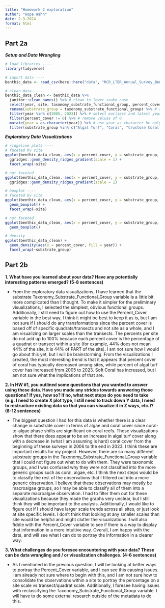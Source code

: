 ```yaml
---
title: "Homework 2 exploration"
author: "Hope Hahn"
date: 2-3-2024
format: html
---
```


## Part 2a

***Setup and Data Wrangling***
```r
# load libraries ----
library(tidyverse)

# import data ----
benthic_data <- read_csv(here::here("data", "MCR_LTER_Annual_Survey_Benthic_Cover_20231211.csv"))

# clean data ----
benthic_data_clean <- benthic_data %>% 
  janitor::clean_names() %>% # clean to lower snake case
  select(year, site, taxonomy_substrate_functional_group, percent_cover) %>% # select only relevant columns
  rename(substrate_group = taxonomy_substrate_functional_group) %>% # rename column for future ease of use
  filter(year %in% c(2005, 2023)) %>% # select earliest and latest year
  filter(percent_cover != 0) %>% # remove values of 0
  mutate(year = as.character(year)) %>% # use year as character bc only using two years
  filter(substrate_group %in% c("Algal Turf", "Coral", "Crustose Corallines", "Sand", "Soft Coral")) # only select the obvious substrate groups
```

***Exploratory Data Visualizations***
```r
# ridgeline plots ----
# faceted by site
ggplot(benthic_data_clean, aes(x = percent_cover, y = substrate_group, fill = year)) +
  ggridges::geom_density_ridges_gradient(scale = 1) +
  facet_wrap(~site)

# not faceted
ggplot(benthic_data_clean, aes(x = percent_cover, y = substrate_group, fill = year)) +
  ggridges::geom_density_ridges_gradient(scale = 1) 

# boxplot ----
# faceted by site
ggplot(benthic_data_clean, aes(x = percent_cover, y = substrate_group, fill = year)) +
  geom_boxplot() +
  facet_wrap(~site)

# not faceted
ggplot(benthic_data_clean, aes(x = percent_cover, y = substrate_group, fill = year)) +
  geom_boxplot() 

# density ----
ggplot(benthic_data_clean) +
  geom_density(aes(x = percent_cover, fill = year)) +
  facet_wrap(~substrate_group)
```

## Part 2b

**1. What have you learned about your data? Have any potentially interesting patterns emerged? (5-8 sentences)**

- From the exploratory data visualizations, I have learned that the substrate Taxonomy_Substrate_Functional_Group variable is a little bit more complicated than I thought. To make it simpler for the preliminary visualizations, I selected the simplest, obvious functional groups. Additionally, I still need to figure out how to use the Percent_Cover variable in the best way. I think it might be best to keep it as is, but I am not sure if I should do any transformations since the percent cover is based off of specific quadrats/transects and not site as a whole, and I am visualizing on larger scales than the transects. The percents per site do not add up to 100% because each percent cover is the percentage of a quadrat or transect within a site (for example, 44% does not mean 44% of the site, it is 44% of PART of the site). I am not sure how I would go about this yet, but I will be brainstorming. From the visualizations I created, the most interesting trend is that it appears that percent cover of coral has typically decreased among sites, while percent of algal turf cover has increased from 2005 to 2023. Soft Coral has increased, but I am not sure what the implications of that are.

**2. In HW #1, you outlined some questions that you wanted to answer using these data. Have you made any strides towards answering those questions? If yes, how so? If no, what next steps do you need to take (e.g. I need to create X plot type, I still need to track down Y data, I need to restructure existing data so that you can visualize it in Z ways, etc.)? (8-12 sentences)**

- The biggest question I had for this data is whether there is a clear change in substrate cover in terms of algae and coral cover since coral-to-algae phase shifts are significant on coral reefs. These visualizations show that there does appear to be an increase in algal turf cover along with a decrease in (what I am assuming is hard) coral cover from the beginning of these surveys in 2006 to the end in 2023. I think these are important results for my project. However, there are so many different substrate groups in the Taxonomy_Substrate_Functional_Group variable that I could not figure out what to do with them. They were taxonomic groups, and I was confused why they were not classified into the more generic groups such as coral, algae, etc. I think the next steps would be to classify the rest of the observations that I filtered out into a more generic observation. I believe that these observations may mostly be macroalgae groups, so I may be able to classify all of them into a separate macroalgae observation. I had to filter them out for these visualizations because they made the graphs very unclear, but I still think they will be important to the analysis. Additionally, I would like to figure out if I should have larger scale trends across all sites, or just look at site specific levels. I don't think that looking at any smaller scales than site would be helpful and might clutter the visualizations. I will also fiddle with the Percent_Cover variable to see if there is a way to display that information in a more intuitive way. Overall, I am happy with the data, and will see what I can do to portray the information in a clearer way. 

**3. What challenges do you foresee encountering with your data? These can be data wrangling and / or visualization challenges. (4-6 sentences)**

- As I mentioned in the previous question, I will be looking at better ways to portray the Percent_Cover variable, and I can see this causing issues. I am already not sure where to begin with this, and I am not sure how to consolidate the observations within a site to portray the percentage on a site scale vs transect/quadrat scale. Additionally, I foresee having issues with reclassifying the Taxonomy_Substrate_Functional_Group variable. I will have to do some external research outside of the metadata to do this. 
